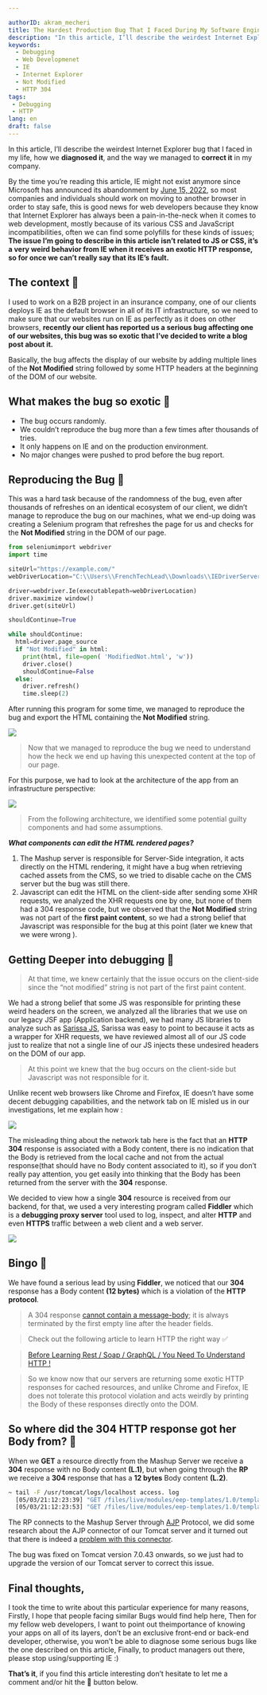 ```yaml
---

authorID: akram_mecheri
title: The Hardest Production Bug That I Faced During My Software Engineering Career.
description: "In this article, I’ll describe the weirdest Internet Explorer bug that I faced in my life, how we diagnosed it, and correct it in my company."
keywords:
  - Debugging
  - Web Developmenet
  - IE
  - Internet Explorer
  - Not Modified
  - HTTP 304
tags:
 - Debugging
 - HTTP
lang: en
draft: false
---
```


In this article, I’ll describe the weirdest Internet Explorer bug that I faced in my life, how we **diagnosed it**, and the way we managed to **correct it** in my company.

<Separator/>

By the time you’re reading this article, IE might not exist anymore since Microsoft has announced its abandonment by [June 15, 2022](https://blogs.windows.com/windowsexperience/2021/05/19/the-future-of-internet-explorer-on-windows-10-is-in-microsoft-edge/), so most companies and individuals should work on moving to another browser in order to stay safe, this is good news for web developers because they know that Internet Explorer has always been a pain-in-the-neck when it comes to web development, mostly because of its various CSS and JavaScript incompatibilities, often we can find some polyfills for these kinds of issues; **The issue I’m going to describe in this article isn’t related to JS or CSS, it’s a very weird behavior from IE when it receives an exotic HTTP response, so for once we can’t really say that its IE’s fault.**

<Separator/>

## The context 📃


I used to work on a B2B project in an insurance company, one of our clients deploys IE as the default browser in all of its IT infrastructure, so we need to make sure that our websites run on IE as perfectly as it does on other browsers, **recently our client has reported us a serious bug affecting one of our websites, this bug was so exotic that I’ve decided to write a blog post about it.**

Basically, the bug affects the display of our website by adding multiple lines of the **Not Modified** string followed by some HTTP headers at the beginning of the DOM of our website.

What makes the bug so exotic 🥝
-----------------------------

*   The bug occurs randomly.
*   We couldn’t reproduce the bug more than a few times after thousands of tries.
*   It only happens on IE and on the production environment.
*   No major changes were pushed to prod before the bug report.

<Separator/>

## Reproducing the Bug 🐛

This was a hard task because of the randomness of the bug, even after thousands of refreshes on an identical ecosystem of our client, we didn’t manage to reproduce the bug on our machines, what we end-up doing was creating a Selenium program that refreshes the page for us and checks for the **Not Modified** string in the DOM of our page.

```python
from seleniumimport webdriver
import time

siteUrl="https://example.com/"
webDriverLocation="C:\\Users\\FrenchTechLead\\Downloads\\IEDriverServer.exe"

driver=webdriver.Ie(executablepath=webDriverLocation)
driver.maximize window()
driver.get(siteUrl)

shouldContinue=True

while shouldContinue:
  html=driver.page_source
  if "Not Modified" in html:
    print(html, file=open( 'ModifiedNot.html', 'w'))
    driver.close()
    shouldContinue=False
  else:
    driver.refresh()
    time.sleep(2)
```

After running this program for some time, we managed to reproduce the bug and export the HTML containing the **Not Modified** string.

<Image w="883" h="661" src={img1.src} t="Not Modified" />


> Now that we managed to reproduce the bug we need to understand how the heck we end up having this unexpected content at the top of our page.

For this purpose, we had to look at the architecture of the app from an infrastructure perspective:

<Image w="883" h="661" src={img2.src} t="Not Modified" />

> From the following architecture, we identified some potential guilty components and had some assumptions.

**_What components can edit the HTML rendered pages?_**

1.  The Mashup server is responsible for Server-Side integration, it acts directly on the HTML rendering, it might have a bug when retrieving cached assets from the CMS, so we tried to disable cache on the CMS server but the bug was still there.
2.  Javascript can edit the HTML on the client-side after sending some XHR requests, we analyzed the XHR requests one by one, but none of them had a 304 response code, but we observed that the **Not Modified** string was not part of the **first paint content**, so we had a strong belief that Javascript was responsible for the bug at this point (later we knew that we were wrong ).

<Separator/>

Getting Deeper into debugging 🧿
--------------------------------

> At that time, we knew certainly that the issue occurs on the client-side since the “not modified” string is not part of the first paint content.

We had a strong belief that some JS was responsible for printing these weird headers on the screen, we analyzed all the libraries that we use on our legacy JSF app (Application backend), we had many JS libraries to analyze such as [Sarissa JS](https://sarissa.sourceforge.io/howtos.html), Sarissa was easy to point to because it acts as a wrapper for XHR requests, we have reviewed almost all of our JS code just to realize that not a single line of our JS injects these undesired headers on the DOM of our app.

> At this point we knew that the bug occurs on the client-side but Javascript was not responsible for it.

Unlike recent web browsers like Chrome and Firefox, IE doesn’t have some decent debugging capabilities, and the network tab on IE misled us in our investigations, let me explain how :

<Image w="1400" h="392" src={img3.src} t="Chrome's Network Tab" />

The misleading thing about the network tab here is the fact that an **HTTP 304** response is associated with a Body content, there is no indication that the Body is retrieved from the local cache and not from the actual response(that should have no Body content associated to it), so if you don’t really pay attention, you get easily into thinking that the Body has been returned from the server with the **304** response.

We decided to view how a single **304** resource is received from our backend, for that, we used a very interesting program called **Fiddler** which is a **debugging proxy server** tool used to log, inspect, and alter **HTTP** and even **HTTPS** traffic between a web client and a web server.

<Image w="1400" h="392" src={img4.src} t="HTTP response in Fiddler" />

<Separator/>

Bingo  🎉
-------

We have found a serious lead by using **Fiddler**, we noticed that our **304** response has a Body content **(12 bytes)** which is a violation of the **HTTP protocol**.

> A 304 response [cannot contain a message-body](https://httpstatuses.com/304); it is always terminated by the first empty line after the header fields.

<Separator/>

> Check out the following article to learn HTTP the right way ✅

<Separator/>

> [Before Learning Rest / Soap / GraphQL / You Need To Understand HTTP !](https://mecheri-akram.medium.com/before-learning-rest-soap-graphql-you-need-to-understand-http-9eb80de6cfbf)


<Separator/>

> So we know now that our servers are returning some exotic HTTP responses for cached resources, and unlike Chrome and Firefox, IE does not tolerate this protocol violation and acts weirdly by printing the Body of these responses directly onto the DOM.

<Separator/>

So where did the 304 HTTP response got her Body from? 🍑
-----------------------------------------------------

When we **GET** a resource directly from the Mashup Server we receive a **304** response with no Body content **(L.1)**, but when going through the **RP** we receive a **304** response that has a **12 bytes** Body content **(L.2)**.
``` sh
~ tail -F /usr/tomcat/logs/localhost access. log
  [05/03/21:12:23:39] "GET /files/live/modules/eep-templates/1.0/templates/files/themes/eep-theme/images/trame.png HTTP/1.1" 304 -
  [05/03/21:12:23:53] "GET /files/live/modules/eep-templates/1.0/templates/files/themes/eep-theme/images/trame.png HTTP/1.1" 304 12
```


The RP connects to the Mashup Server through [AJP](https://en.wikipedia.org/wiki/Apache_JServ_Protocol) Protocol, we did some research about the AJP connector of our Tomcat server and it turned out that there is indeed a [problem with this connector](https://bz.apache.org/bugzilla/show_bug.cgi?id=55453).

The bug was fixed on Tomcat version 7.0.43 onwards, so we just had to upgrade the version of our Tomcat server to correct this issue.


<Separator/>

Final thoughts,
---------------

I took the time to write about this particular experience for many reasons, Firstly, I hope that people facing similar Bugs would find help here, Then for my fellow web developers, I want to point out theimportance of knowing your apps on all of its layers, don’t be an exclusive front-end or back-end developer, otherwise, you won’t be able to diagnose some serious bugs like the one described on this article, Finally, to product managers out there, please stop using/supporting IE :)

**That’s it**, if you find this article interesting don’t hesitate to let me a comment and/or hit the 👏 button below.
